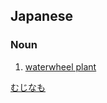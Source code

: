 ==Japanese==
{{ja-kanjitab|むじな|も|yomi=k}}

===Noun===
{{ja-noun|むじなも|ムジナモ}}

# [[waterwheel plant]]

[[Category:ja:Plants|むじなも]]